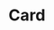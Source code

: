 
<Meta title="USWDS/PrimaryNav" component={PrimaryNav} />

# Card
<Canvas>
    <Story name="Basic">
  <PrimaryNav items={[
        {
          "label": "Home",
          "url": "/",
          "target": "_top"
        },
        {
          "label": "Datasets",
          "url": "/search",
          "target": "_top"
        },
        {
          "label": "Publishers",
          "url": "/publishers",
          "target": "_top"
        },
        {
          "label": "About",
          "url": "/about",
          "target": "_top"
        },
        {
          "label": "API",
          "url": "/api",
          "target": "_top"
        },
      ]
  } />
    </Story>
</Canvas>
